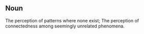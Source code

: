 ==Noun==
The perception of patterns where none exist;
The perception of connectedness among seemingly unrelated phenomena.